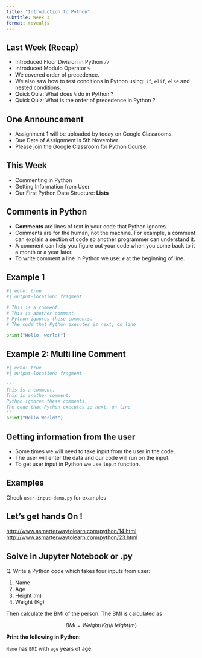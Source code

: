 ```yaml
---
title: "Introduction to Python"
subtitle: Week 3
format: revealjs
---
```


## Last Week (Recap)

::: {.incremental}

- Introduced Floor Division in Python `//`
- Introduced Modulo Operator `%`
- We covered order of precedence. 
- We also saw how to test conditions in Python using: 
`if`, `elif`, `else` and nested conditions.
- Quick Quiz: What does `%` do in Python ?
- Quick Quiz: What is the order of precedence in Python ?

:::

## One Announcement

- Assignment 1 will be uploaded by today on  Google Classrooms.
- Due Date of Assignment is 5th November.
- Please join the Google Classroom for Python Course.

## This Week

::: {.incremental}

- Commenting in Python
- Getting Information from User
- Our First Python Data Structure: **Lists**

:::

## Comments in Python

::: {.incremental}

- **Comments** are lines of text in your code that Python ignores.
- Comments are for the human, not the machine. For example, a comment can explain a section of code so another programmer can understand it.
- A comment can help you figure out your code when you come back to it a month
or a year later.
- To write comment a line in Python we use: `#` at the beginning of line.

:::

## Example 1 

```python
#| echo: true
#| output-location: fragment

# This is a comment.
# This is another comment.
# Python ignores these comments.
# The code that Python executes is next, on line

print("Hello, world!")
```

## Example 2: Multi line Comment


```python
#| echo: true
#| output-location: fragment

'''
This is a comment.
This is another comment.
Python ignores these comments.
The code that Python executes is next, on line
'''
print("Hello World!")

```


## Getting information from the user

::: {.incremental}

- Some times we will need to take input from the user in the code.
- The user will enter the data and our code will run on the input.
- To get user input in Python we use `input` function.

:::

## Examples

Check `user-input-demo.py` for examples 

## Let's get hands On !

<http://www.asmarterwaytolearn.com/python/14.html>
<http://www.asmarterwaytolearn.com/python/23.html>


## Solve in Jupyter Notebook or .py 

Q. Write a Python code which takes four inputs from user: 

1. Name
2. Age
3. Height (m)
4. Weight (Kg)

Then calculate the BMI of the person. The BMI is calculated as 

$$
BMI = Weight (Kg) / Height (m)
$$

**Print the following in Python:**

`Name` has `BMI` with `age` years of age.


